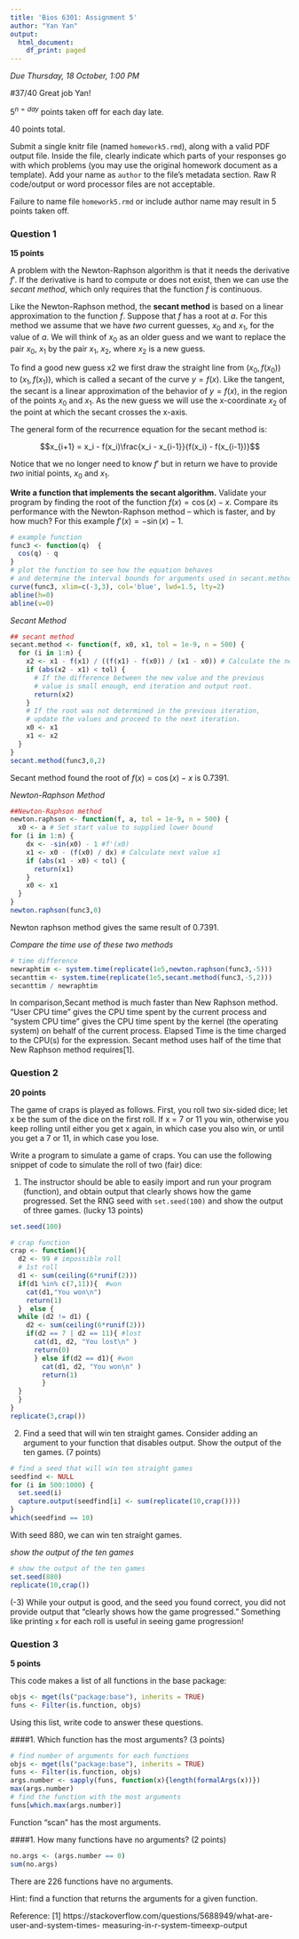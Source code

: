 ```yaml
---
title: 'Bios 6301: Assignment 5'
author: "Yan Yan"
output:
  html_document:
    df_print: paged
---
```


*Due Thursday, 18 October, 1:00 PM*

#37/40 Great job Yan!

$5^{n=day}$ points taken off for each day late.

40 points total.

Submit a single knitr file (named `homework5.rmd`), along with a valid PDF output file. Inside the file, clearly indicate which parts of your responses go with which problems (you may use the original homework document as a template). Add your name as `author` to the file's metadata section. Raw R code/output or word processor files are not acceptable.

Failure to name file `homework5.rmd` or include author name may result in 5 points taken off.

### Question 1 ###

**15 points**

A problem with the Newton-Raphson algorithm is that it needs the derivative $f'$. If the derivative is hard to compute or does not exist, then we can use the *secant method*, which only requires that the function $f$ is continuous.

Like the Newton-Raphson method, the **secant method** is based on a linear approximation to the function $f$. Suppose that $f$ has a root at $a$. For this method we assume that we have *two* current guesses, $x_0$ and $x_1$, for the value of $a$. We will think of $x_0$ as an older guess and we want to replace the pair $x_0$, $x_1$ by the pair $x_1$, $x_2$, where $x_2$ is a new guess.

To find a good new guess x2 we first draw the straight line from $(x_0,f(x_0))$ to $(x_1,f(x_1))$, which is called a secant of the curve $y = f(x)$. Like the tangent, the secant is a linear approximation of the behavior of $y = f(x)$, in the region of the points $x_0$ and $x_1$. As the new guess we will use the x-coordinate $x_2$ of the point at which the secant crosses the x-axis.

The general form of the recurrence equation for the secant method is:

$$x_{i+1} = x_i - f(x_i)\frac{x_i - x_{i-1}}{f(x_i) - f(x_{i-1})}$$

Notice that we no longer need to know $f'$ but in return we have to provide *two* initial points, $x_0$ and $x_1$.

**Write a function that implements the secant algorithm.** Validate your program by finding the root of the function $f(x) = \cos(x) - x$. Compare its performance with the Newton-Raphson method -- which is faster, and by how much?  For this example $f'(x) = -\sin(x) - 1$.
```r
# example function 
func3 <- function(q)  {
  cos(q) - q
}
# plot the function to see how the equation behaves 
# and determine the interval bounds for arguments used in secant.method
curve(func3, xlim=c(-3,3), col='blue', lwd=1.5, lty=2)
abline(h=0)
abline(v=0)

```


*Secant Method*
```r
## secant method
secant.method <- function(f, x0, x1, tol = 1e-9, n = 500) {
  for (i in 1:n) {
    x2 <- x1 - f(x1) / ((f(x1) - f(x0)) / (x1 - x0)) # Calculate the new x value
    if (abs(x2 - x1) < tol) { 
      # If the difference between the new value and the previous 
      # value is small enough, end iteration and output root.
      return(x2)
    }
    # If the root was not determined in the previous iteration, 
    # update the values and proceed to the next iteration.
    x0 <- x1
    x1 <- x2 
  }
}
secant.method(func3,0,2)
```
Secant method found the root of $f(x) = \cos(x) - x$ is 0.7391.



*Newton-Raphson Method*
```r
##Newton-Raphson method
newton.raphson <- function(f, a, tol = 1e-9, n = 500) {
  x0 <- a # Set start value to supplied lower bound
for (i in 1:n) {
    dx <- -sin(x0) - 1 #f'(x0)
    x1 <- x0 - (f(x0) / dx) # Calculate next value x1
    if (abs(x1 - x0) < tol) {
      return(x1)
    }
    x0 <- x1
  }
}
newton.raphson(func3,0)

```
Newton raphson method gives the same result of 0.7391.


*Compare the time use of these two methods*
```r
# time difference
newraphtim <- system.time(replicate(1e5,newton.raphson(func3,-5)))
secanttim <- system.time(replicate(1e5,secant.method(func3,-5,2)))
secanttim / newraphtim 
```
In comparison,Secant method is much faster than New Raphson method.\
"User CPU time" gives the CPU time spent by the current process and "system CPU time" gives the CPU time spent by the kernel (the operating system) on behalf of the current process. Elapsed Time is the time charged to the CPU(s) for the expression. Secant method uses half of the time that New Raphson method requires[1].



### Question 2 ###

**20 points**

The game of craps is played as follows. First, you roll two six-sided dice; let x be the sum of the dice on the first roll. If x = 7 or 11 you win, otherwise you keep rolling until either you get x again, in which case you also win, or until you get a 7 or 11, in which case you lose.

Write a program to simulate a game of craps. You can use the following snippet of code to simulate the roll of two (fair) dice:

1. The instructor should be able to easily import and run your program (function), and obtain output that clearly shows how the game progressed.  Set the RNG seed with `set.seed(100)` and show the output of three games. (lucky 13 points)
```r
set.seed(100)

# crap function
crap <- function(){
  d2 <- 99 # impossible roll
  # 1st roll
  d1 <- sum(ceiling(6*runif(2)))
  if(d1 %in% c(7,11)){  #won
    cat(d1,"You won\n")
    return(1)
  }  else {
  while (d2 != d1) {
    d2 <- sum(ceiling(6*runif(2)))
    if(d2 == 7 | d2 == 11){ #lost
      cat(d1, d2, "You lost\n" )
      return(0)
      } else if(d2 == d1){ #won
        cat(d1, d2, "You won\n" )
        return(1)
        } 
  }
  }
}
replicate(3,crap())

```



2. Find a seed that will win ten straight games.  Consider adding an argument to your function that disables output. Show the output of the ten games. (7 points)
```r
# find a seed that will win ten straight games
seedfind <- NULL
for (i in 500:1000) {
  set.seed(i)
  capture.output(seedfind[i] <- sum(replicate(10,crap())))
}
which(seedfind == 10)
```
With seed 880, we can win ten straight games.  


*show the output of the ten games*
```r
# show the output of the ten games
set.seed(880)
replicate(10,crap())
```

(-3) While your output is good, and the seed you found correct, you did not provide output that "clearly shows how the game progressed." Something like printing `x` for each roll is useful in seeing game progression!

### Question 3 ###

**5 points**

This code makes a list of all functions in the base package:

```r
objs <- mget(ls("package:base"), inherits = TRUE)
funs <- Filter(is.function, objs)

```

Using this list, write code to answer these questions.

####1. Which function has the most arguments? (3 points)
```r
# find number of arguments for each functions
objs <- mget(ls("package:base"), inherits = TRUE)
funs <- Filter(is.function, objs)
args.number <- sapply(funs, function(x){length(formalArgs(x))})
max(args.number)
# find the function with the most arguments
funs[which.max(args.number)]
```
Function "scan" has the most arguments.


####1. How many functions have no arguments? (2 points)
```r
no.args <- (args.number == 0)
sum(no.args)
```
There are 226 functions have no arguments.


Hint: find a function that returns the arguments for a given function.

Reference:
[1] https://stackoverflow.com/questions/5688949/what-are-user-and-system-times-
measuring-in-r-system-timeexp-output
